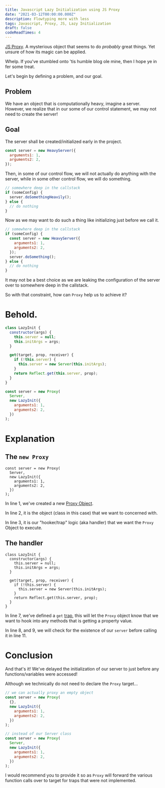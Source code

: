 ```yaml
---
title: Javascript Lazy Initialization using JS Proxy
date: "2021-03-12T00:00:00.000Z"
description: Flowtyping more with less
tags: Javascript, Proxy, JS, Lazy Initialization
draft: false
codeReadTimes: 4
---
```


[JS Proxy](https://developer.mozilla.org/en-US/docs/Web/JavaScript/Reference/Global_Objects/Proxy). A mysterious object that seems to do _probably_ great things. Yet unsure of how its magic can be applied.

Whelp. If you've stumbled onto 'tis humble blog ole mine, then I hope ye in fer some treat.

Let's begin by defining a problem, and our goal.

## Problem

We have an object that is computationally heavy, imagine a server. However, we realize that in our some of our control statement, we may not need to create the server!

## Goal

The server shall be created/initialized early in the project.

```js
const server = new HeavyServer({
  arguments1: 1,
  arguments2: 2,
});
```

Then, in some of our control flow, we will not actually do anything with the server, while in some other control flow, we will do something.

```js
// somewhere deep in the callstack
if (someConfig) {
  server.doSomethingHeavily();
} else {
  // do nothing
}
```

Now as we may want to do such a thing like initializing just before we call it.

```js
// somewhere deep in the callstack
if (someConfig) {
  const server = new HeavyServer({
    arguments1: 1,
    arguments2: 2,
  });
  server.doSomething();
} else {
  // do nothing
}
```

It may not be a best choice as we are leaking the configuration of the server over to somewhere deep in the callstack.

So with that constraint, how can `Proxy` help us to achieve it?

# Behold.

```js
class LazyInit {
  constructor(args) {
    this.server = null;
    this.initArgs = args;
  }

  get(target, prop, receiver) {
    if (!this.server) {
      this.server = new Server(this.initArgs);
    }
    return Reflect.get(this.server, prop);
  }
}

const server = new Proxy(
  Server,
  new LazyInit({
    arguments1: 1,
    arguments2: 2,
  })
);
```

# Explanation

## The `new Proxy`

```js{numberLines: true}
const server = new Proxy(
  Server,
  new LazyInit({
    arguments1: 1,
    arguments2: 2,
  })
);
```

In line 1, we've created a new [Proxy Object](https://developer.mozilla.org/en-US/docs/Web/JavaScript/Reference/Global_Objects/Proxy).

In line 2, it is the object (class in this case) that we want to concerned with.

In line 3, it is our "hooker/trap" logic (aka handler) that we want the `Proxy` Object to execute.

## The handler

```js{numberLines: true}
class LazyInit {
  constructor(args) {
    this.server = null;
    this.initArgs = args;
  }

  get(target, prop, receiver) {
    if (!this.server) {
      this.server = new Server(this.initArgs);
    }
    return Reflect.get(this.server, prop);
  }
}
```

In line 7, we've defined a `get` [trap](https://developer.mozilla.org/en-US/docs/Web/JavaScript/Reference/Global_Objects/Proxy/Proxy/get), this will let the `Proxy` object know that we want to hook into any methods that is getting a property value.

In line 8, and 9, we will check for the existence of our `server` before calling it in line 11.

# Conclusion

And that's it! We've delayed the initialization of our server to just before any functions/variables were accessed!

Although we technically do not need to declare the `Proxy` target...

```js
// we can actually proxy an empty object
const server = new Proxy(
  {},
  new LazyInit({
    arguments1: 1,
    arguments2: 2,
  })
);

// instead of our Server class
const server = new Proxy(
  Server,
  new LazyInit({
    arguments1: 1,
    arguments2: 2,
  })
);
```

I would recommend you to provide it so as `Proxy` will forward the various function calls over to target for traps that were not implemented.
